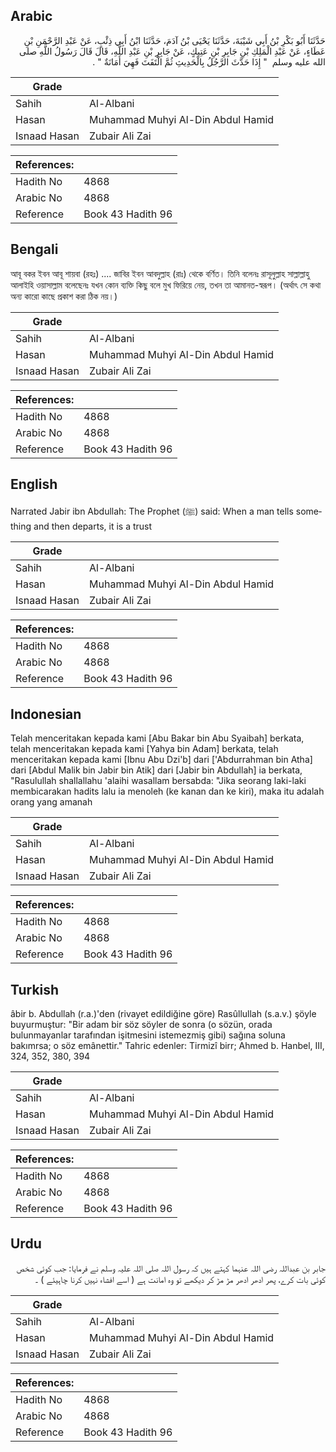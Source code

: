 ## Arabic


<div dir="rtl" lang="ar" style={{fontSize:'larger',backgroundColor:'#f8f9fa',padding:20}}>
حَدَّثَنَا أَبُو بَكْرِ بْنُ أَبِي شَيْبَةَ، حَدَّثَنَا يَحْيَى بْنُ آدَمَ، حَدَّثَنَا ابْنُ أَبِي ذِئْبٍ، عَنْ عَبْدِ الرَّحْمَنِ بْنِ عَطَاءٍ، عَنْ عَبْدِ الْمَلِكِ بْنِ جَابِرِ بْنِ عَتِيكٍ، عَنْ جَابِرِ بْنِ عَبْدِ اللَّهِ، قَالَ قَالَ رَسُولُ اللَّهِ صلى الله عليه وسلم ‏ "‏ إِذَا حَدَّثَ الرَّجُلُ بِالْحَدِيثِ ثُمَّ الْتَفَتَ فَهِيَ أَمَانَةٌ ‏"‏ ‏.‏
</div>
<div style={{backgroundColor:'#f8f9fa',padding:20, marginBottom: 10}}><table> <thead> <tr> <th>Grade</th> <th></th> </tr> </thead> <tbody> <tr><td>Sahih</td><td>Al-Albani</td></tr><tr><td>Hasan</td><td>Muhammad Muhyi Al-Din Abdul Hamid</td></tr><tr><td>Isnaad Hasan</td><td>Zubair Ali Zai</td></tr></tbody></table><table> <thead> <tr> <th>References:</th> <th></th> </tr> </thead> <tbody><tr><td>Hadith No</td><td>4868</td></tr><tr><td>Arabic No</td><td>4868</td></tr><tr><td>Reference</td><td>Book 43 Hadith 96</td></tr></tbody></table></div>

## Bengali


<div dir="ltr" lang="bn" style={{fontSize:'larger',backgroundColor:'#f8f9fa',padding:20}}>
আবূ বকর ইবন আবূ শায়বা (রহঃ) .... জাবির ইবন আবদুল্লাহ (রাঃ) থেকে বর্ণিত। তিনি বলেনঃ রাসূলুল্লাহ সাল্লাল্লাহু আলাইহি ওয়াসাল্লাম বলেছেনঃ যখন কোন ব্যক্তি কিছু বলে মুখ ফিরিয়ে নেয়, তখন তা আমানত-স্বরূপ। (অর্থাৎ সে কথা অন্য কারো কাছে প্রকাশ করা ঠিক নয়।)
</div>
<div style={{backgroundColor:'#f8f9fa',padding:20, marginBottom: 10}}><table> <thead> <tr> <th>Grade</th> <th></th> </tr> </thead> <tbody> <tr><td>Sahih</td><td>Al-Albani</td></tr><tr><td>Hasan</td><td>Muhammad Muhyi Al-Din Abdul Hamid</td></tr><tr><td>Isnaad Hasan</td><td>Zubair Ali Zai</td></tr></tbody></table><table> <thead> <tr> <th>References:</th> <th></th> </tr> </thead> <tbody><tr><td>Hadith No</td><td>4868</td></tr><tr><td>Arabic No</td><td>4868</td></tr><tr><td>Reference</td><td>Book 43 Hadith 96</td></tr></tbody></table></div>

## English


<div dir="ltr" lang="en" style={{fontSize:'larger',backgroundColor:'#f8f9fa',padding:20}}>
Narrated Jabir ibn Abdullah: The Prophet (ﷺ) said: When a man tells something and then departs, it is a trust
</div>
<div style={{backgroundColor:'#f8f9fa',padding:20, marginBottom: 10}}><table> <thead> <tr> <th>Grade</th> <th></th> </tr> </thead> <tbody> <tr><td>Sahih</td><td>Al-Albani</td></tr><tr><td>Hasan</td><td>Muhammad Muhyi Al-Din Abdul Hamid</td></tr><tr><td>Isnaad Hasan</td><td>Zubair Ali Zai</td></tr></tbody></table><table> <thead> <tr> <th>References:</th> <th></th> </tr> </thead> <tbody><tr><td>Hadith No</td><td>4868</td></tr><tr><td>Arabic No</td><td>4868</td></tr><tr><td>Reference</td><td>Book 43 Hadith 96</td></tr></tbody></table></div>

## Indonesian


<div dir="ltr" lang="id" style={{fontSize:'larger',backgroundColor:'#f8f9fa',padding:20}}>
Telah menceritakan kepada kami [Abu Bakar bin Abu Syaibah] berkata, telah menceritakan kepada kami [Yahya bin Adam] berkata, telah menceritakan kepada kami [Ibnu Abu Dzi'b] dari ['Abdurrahman bin Atha] dari [Abdul Malik bin Jabir bin Atik] dari [Jabir bin Abdullah] ia berkata, "Rasulullah shallallahu 'alaihi wasallam bersabda: "Jika seorang laki-laki membicarakan hadits lalu ia menoleh (ke kanan dan ke kiri), maka itu adalah orang yang amanah
</div>
<div style={{backgroundColor:'#f8f9fa',padding:20, marginBottom: 10}}><table> <thead> <tr> <th>Grade</th> <th></th> </tr> </thead> <tbody> <tr><td>Sahih</td><td>Al-Albani</td></tr><tr><td>Hasan</td><td>Muhammad Muhyi Al-Din Abdul Hamid</td></tr><tr><td>Isnaad Hasan</td><td>Zubair Ali Zai</td></tr></tbody></table><table> <thead> <tr> <th>References:</th> <th></th> </tr> </thead> <tbody><tr><td>Hadith No</td><td>4868</td></tr><tr><td>Arabic No</td><td>4868</td></tr><tr><td>Reference</td><td>Book 43 Hadith 96</td></tr></tbody></table></div>

## Turkish


<div dir="ltr" lang="tr" style={{fontSize:'larger',backgroundColor:'#f8f9fa',padding:20}}>
âbir b. Abdullah (r.a.)'den (rivayet edildiğine göre) Rasûllullah (s.a.v.) şöyle buyurmuştur: "Bir adam bir söz söyler de sonra (o sözün, orada bulunmayanlar tarafından işitmesini istemezmiş gibi) sağına soluna bakımrsa; o söz emânettir." Tahric edenler: Tirmizî birr; Ahmed b. Hanbel, III, 324, 352, 380, 394
</div>
<div style={{backgroundColor:'#f8f9fa',padding:20, marginBottom: 10}}><table> <thead> <tr> <th>Grade</th> <th></th> </tr> </thead> <tbody> <tr><td>Sahih</td><td>Al-Albani</td></tr><tr><td>Hasan</td><td>Muhammad Muhyi Al-Din Abdul Hamid</td></tr><tr><td>Isnaad Hasan</td><td>Zubair Ali Zai</td></tr></tbody></table><table> <thead> <tr> <th>References:</th> <th></th> </tr> </thead> <tbody><tr><td>Hadith No</td><td>4868</td></tr><tr><td>Arabic No</td><td>4868</td></tr><tr><td>Reference</td><td>Book 43 Hadith 96</td></tr></tbody></table></div>

## Urdu


<div dir="rtl" lang="ur" style={{fontSize:'larger',backgroundColor:'#f8f9fa',padding:20}}>
جابر بن عبداللہ رضی اللہ عنہما کہتے ہیں کہ رسول اللہ صلی اللہ علیہ وسلم نے فرمایا: جب کوئی شخص کوئی بات کرے، پھر ادھر ادھر مڑ مڑ کر دیکھے تو وہ امانت ہے ( اسے افشاء نہیں کرنا چاہیئے ) ۔
</div>
<div style={{backgroundColor:'#f8f9fa',padding:20, marginBottom: 10}}><table> <thead> <tr> <th>Grade</th> <th></th> </tr> </thead> <tbody> <tr><td>Sahih</td><td>Al-Albani</td></tr><tr><td>Hasan</td><td>Muhammad Muhyi Al-Din Abdul Hamid</td></tr><tr><td>Isnaad Hasan</td><td>Zubair Ali Zai</td></tr></tbody></table><table> <thead> <tr> <th>References:</th> <th></th> </tr> </thead> <tbody><tr><td>Hadith No</td><td>4868</td></tr><tr><td>Arabic No</td><td>4868</td></tr><tr><td>Reference</td><td>Book 43 Hadith 96</td></tr></tbody></table></div>